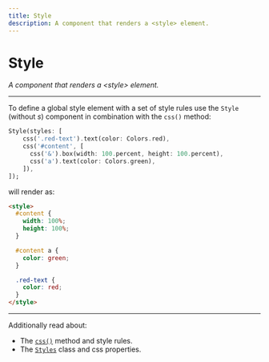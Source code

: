 ```yaml
---
title: Style
description: A component that renders a <style> element.
---
```


# Style
*A component that renders a \<style\> element.*

---

To define a global style element with a set of style rules use the `Style` (without *s*) component in combination with
the `css()` method:

```dart
Style(styles: [
    css('.red-text').text(color: Colors.red),
    css('#content', [
      css('&').box(width: 100.percent, height: 100.percent),
      css('a').text(color: Colors.green),
    ]),
]);
```

will render as:

```html
<style>
  #content {
    width: 100%;
    height: 100%;
  }

  #content a {
    color: green;
  }

  .red-text {
    color: red;
  }
</style>
```

---

Additionally read about:

- The [`css()`](utils/css) method and style rules.
- The [`Styles`](utils/styles) class and css properties.
